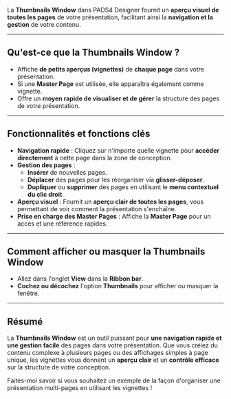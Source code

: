 La **Thumbnails Window** dans PADS4 Designer fournit un **aperçu visuel de toutes les pages** de votre présentation, facilitant ainsi la **navigation et la gestion** de votre contenu.

***

## **Qu'est-ce que la Thumbnails Window ?**

* Affiche **de petits aperçus (vignettes)** de **chaque page** dans votre présentation.
* Si une **Master Page** est utilisée, elle apparaîtra également comme vignette.
* Offre un **moyen rapide de visualiser et de gérer** la structure des pages de votre présentation.

***

## **Fonctionnalités et fonctions clés**

* **Navigation rapide** : Cliquez sur n'importe quelle vignette pour **accéder directement** à cette page dans la zone de conception.
* **Gestion des pages** :
  * **Insérer** de nouvelles pages.
  * **Déplacer** des pages pour les réorganiser via **glisser-déposer**.
  * **Dupliquer** ou **supprimer** des pages en utilisant le **menu contextuel du clic droit**.
* **Aperçu visuel** : Fournit un **aperçu clair de toutes les pages**, vous permettant de voir comment la présentation s'enchaîne.
* **Prise en charge des Master Pages** : Affiche la **Master Page** pour un accès et une référence rapides.

***

## **Comment afficher ou masquer la Thumbnails Window**

* Allez dans l'onglet **View** dans la **Ribbon bar**.
* **Cochez ou décochez** l'option **Thumbnails** pour afficher ou masquer la fenêtre.

***

## **Résumé**

La **Thumbnails Window** est un outil puissant pour **une navigation rapide et une gestion facile** des pages dans votre présentation. Que vous créiez du contenu complexe à plusieurs pages ou des affichages simples à page unique, les vignettes vous donnent un **aperçu clair** et un **contrôle efficace** sur la structure de votre conception.

Faites-moi savoir si vous souhaitez un exemple de la façon d'organiser une présentation multi-pages en utilisant les vignettes !
